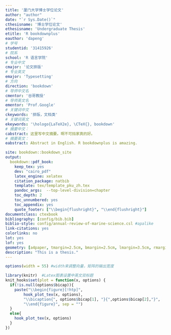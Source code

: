 --- 
title: '厦门大学博士学位论文'
author: "author"
date: "`r Sys.Date()`"
cthesisname: '博士学位论文'
ethesisname: 'Undergraduate Thesis'
etitle: 'R bookdownplus'
eauthor: 'dapeng'
# 学号
studentid: '31415926'
# 院系
school: 'R 语言学院'
# 专业中文
cmajor: '论文排版'
# 专业英文
emajor: 'Typesetting'
# 方向
direction: 'bookdown'
# 导师中文名
cmentor: '谷哥教授'
# 导师英文名
ementor: 'Prof.Google'
# 关键词中文
ckeywords: '排版，文档类'
# 关键词英文
ekeywords: '\hologo{LaTeX2e}, \CTeX{}, bookdown'
# 摘要中文：
cabstract: 这里写中文摘要。啊不可挡家真的好。
# 摘要英文：
eabstract: Abstract in English. R bookdownplus is amazing.

site: bookdown::bookdown_site
output:
  bookdown::pdf_book:
    keep_tex: yes
    dev: "cairo_pdf"
    latex_engine: xelatex
    citation_package: natbib
    template: tex/template_pku_zh.tex
    pandoc_args:  --top-level-division=chapter
    toc_depth: 2
    toc_unnumbered: yes
    toc_appendix: yes
    quote_footer: ["\\begin{flushright}", "\\end{flushright}"]
documentclass: ctexbook
bibliography: [config/bib.bib]
biblio-style: config/annual-review-of-marine-science.csl #apalike
link-citations: yes
colorlinks: no
lot: yes
lof: yes
geometry: [a4paper, tmargin=2.5cm, bmargin=2.5cm, lmargin=3.5cm, rmargin=2.5cm]
description: "This is a thesis."
---

```{r set-options, echo = FALSE, cache = FALSE}
options(width = 55) #width来调整向量，矩阵的输出宽度
```
```{r setup, include = FALSE}
library(knitr)  #Latex图表设置中英文双标题
knit_hooks$set(plot = function(x, options) {
  if(!is.null(options$bicap)){
    paste("\\begin{figure}[!htp]",
        hook_plot_tex(x, options), 
        "\\bicaption{", options$bicap[1], "}{",options$bicap[2],"}", 
        "\\end{figure}", sep = "")
  }
  else{
    hook_plot_tex(x, options)
  }
})
```
